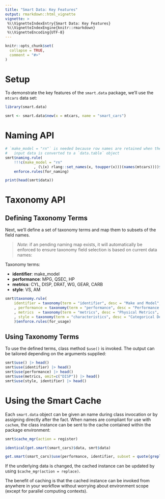```yaml
---
title: "Smart Data: Key Features"
output: rmarkdown::html_vignette
vignette: >
 %\\VignetteIndexEntry{Smart Data: Key Features}
 %\\VignetteIndexEngine{knitr::rmarkdown}
 %\\VignetteEncoding{UTF-8}
---
```


```r
knitr::opts_chunk$set(
  collapse = TRUE,
  comment = "#>"
)
```

# Setup 

To demonstrate the key features of the `smart.data` package, we'll use the `mtcars` data set:

```r
library(smart.data)

smrt <- smart.data$new(x = mtcars, name = "smart_cars")
```

# Naming API

```r
# `make_model = "rn"` is needed because row names are retained when the 
# 	input data is converted to a `data.table` object
smrt$naming.rule(
	!!!c(make_model = "rn"
			 , (\(x) rlang::set_names(x, toupper(x)))(names(mtcars))))$
	enforce.rules(for_naming)

print(head(smrt$data))
```

# Taxonomy API

## Defining Taxonomy Terms

Next, we'll define a set of taxonomy terms and map them to subsets of the field names.  

> *Note*: if an pending naming map exists, it will automatically be enforced to ensure taxonomy field selection is based on current data names:

Taxonomy terms:

- **identifier**: make_model
- **performance**: MPG, QSEC, HP
- **metrics**: CYL, DISP, DRAT, WG, GEAR, CARB
- **style**: VS, AM

```r
smrt$taxonomy.rule(
	identifier = taxonomy(term = "identifier", desc = "Make and Model", fields = c("make_model"))
	, performance = taxonomy(term = "performance", desc = "Performance stats", fields = c("MPG", "QSEC", "HP"))
	, metrics  = taxonomy(term = "metrics", desc = "Physical Metrics", fields = c("CYL", "DISP", "DRAT", "WT", "GEAR", "CARB"))
	, style = taxonomy(term = "characteristics", desc = "Categorical Descriptors", fields = c("VS", "AM"))
	)$enforce.rules(for_usage)
```

## Using Taxonomy Terms 

To use the defined terms, class method `$use()` is invoked.  The output can be tailored depending on the arguments supplied:

```r
smrt$use() |> head()
smrt$use(identifier) |> head()
smrt$use(performance) |> head()
smrt$use(metrics, omit=c("DISP")) |> head()
smrt$use(style, identifier) |> head()
```

# Using the Smart Cache 

Each `smart.data` object can be given an name during class invocation or by assigning directly after the fact.  When names are compliant for use with `cachem`, the class instance can be sent to the cache contained within the package environment:

```r
smrt$cache_mgr(action = register)

identical(get.smart(smart_cars)$data, smrt$data)

get.smart(smart_cars)$use(performance, identifier, subset = quote(grepl("Merc", make_model)))
```

If the underlying data is changed, the cached instance can be updated by using `$cache_mgr(action = replace)`.

The benefit of caching is that the cached instance can be invoked from anywhere in your workflow without worrying about environment scope (except for parallel computing contexts).
